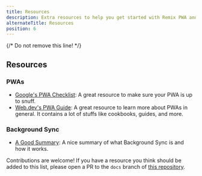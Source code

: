 ```yaml
---
title: Resources
description: Extra resources to help you get started with Remix PWA and PWAs in general.
alternateTitle: Resources
position: 6
---
```


{/* Do not remove this line! */}


## Resources

### PWAs

- [Google's PWA Checklist](https://developers.google.com/web/progressive-web-apps/checklist): A great resource to make sure your PWA is up to snuff.
- [Web.dev's PWA Guide](https://web.dev/progressive-web-apps/): A great resource to learn more about PWAs in general. It contains a lot of stuffs like
cookbooks, guides, and more.

### Background Sync

- [A Good Summary](https://github.com/WICG/background-sync/blob/main/explainers/sync-explainer.md): A nice summary of what Background Sync is and how it works.

Contributions are welcome! If you have a resource you think should be added to this list, please open a PR to the `docs` branch of [this repository](https://github.com/ShafSpecs/remix-pwa-docs).